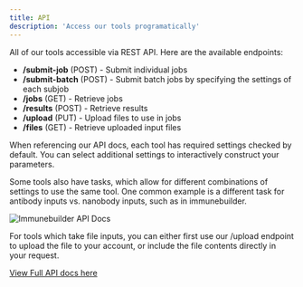```yaml
---
title: API
description: 'Access our tools programatically'
---
```


All of our tools accessible via REST API. Here are the available endpoints:
  
* **/submit-job** (POST) - Submit individual jobs
* **/submit-batch** (POST) - Submit batch jobs by specifying the settings of each subjob
* **/jobs** (GET) - Retrieve jobs
* **/results** (POST) - Retrieve results
* **/upload** (PUT) - Upload files to use in jobs
* **/files** (GET) - Retrieve uploaded input files

When referencing our API docs, each tool has required settings checked by default. You can select additional settings to interactively construct your parameters. 

Some tools also have tasks, which allow for different combinations of settings to use the same tool. One common example is a different task for antibody inputs vs. nanobody inputs, such as in immunebuilder. 
  
![Immunebuilder API Docs](/tamarind/images/api-immunebuilder.png)

For tools which take file inputs, you can either first use our /upload endpoint to upload the file to your account, or include the file contents directly in your request. 

[View Full API docs here](https://app.tamarind.bio/api-docs)
